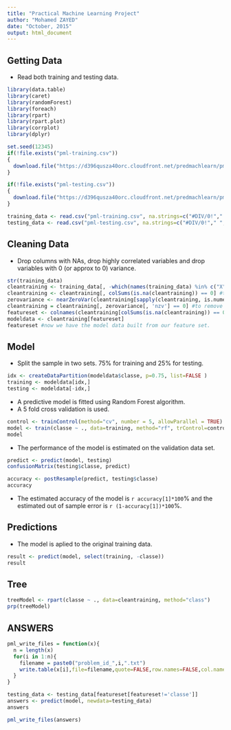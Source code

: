 ```yaml
---
title: "Practical Machine Learning Project"
author: "Mohamed ZAYED"
date: "October, 2015"
output: html_document
---
```


## Getting Data

* Read both training and testing data. 

```r
library(data.table)
library(caret)
library(randomForest)
library(foreach)
library(rpart)
library(rpart.plot)
library(corrplot)
library(dplyr)

set.seed(12345)
if(!file.exists("pml-training.csv"))
{
  download.file("https://d396qusza40orc.cloudfront.net/predmachlearn/pml-training.csv", destfile = "pml-training.csv")
}

if(!file.exists("pml-testing.csv"))
{
  download.file("https://d396qusza40orc.cloudfront.net/predmachlearn/pml-training.csv", destfile = "pml-testing.csv")
}

training_data <- read.csv("pml-training.csv", na.strings=c("#DIV/0!"," ", "", "NA", "NAs", "NULL"))
testing_data <- read.csv("pml-testing.csv", na.strings=c("#DIV/0!"," ", "", "NA", "NAs", "NULL"))
```

## Cleaning Data
* Drop columns with NAs, drop highly correlated variables and drop variables with 0 (or approx to 0) variance.

```r
str(training_data)
cleantraining <- training_data[, -which(names(training_data) %in% c("X", "user_name", "raw_timestamp_part_1", "raw_timestamp_part_2", "cvtd_timestamp", "new_window", "num_window"))]
cleantraining <- cleantraining[, colSums(is.na(cleantraining)) == 0] #this drops columns with NAs
zerovariance <- nearZeroVar(cleantraining[sapply(cleantraining, is.numeric)], saveMetrics=TRUE)
cleantraining = cleantraining[, zerovariance[, 'nzv'] == 0] #to remove 0 or near to 0 variance variables
featureset <- colnames(cleantraining[colSums(is.na(cleantraining)) == 0])[-(1:7)]
modeldata <- cleantraining[featureset]
featureset #now we have the model data built from our feature set.
```

## Model
* Split the sample in two sets. 75% for training and 25% for testing.
```r
idx <- createDataPartition(modeldata$classe, p=0.75, list=FALSE )
training <- modeldata[idx,]
testing <- modeldata[-idx,]
```
* A predictive model is fitted using Random Forest algorithm.
* A 5 fold cross validation is used.
```r
control <- trainControl(method="cv", number = 5, allowParallel = TRUE)
model <- train(classe ~ ., data=training, method="rf", trControl=control, prof = TRUE, ntree = 250)
model
```
* The performance of the model is estimated on the validation data set.  
```r
predict <- predict(model, testing)
confusionMatrix(testing$classe, predict)

accuracy <- postResample(predict, testing$classe)
accuracy
```
* The estimated accuracy of the model is `r accuracy[1]*100`% and the estimated out of sample error is `r (1-accuracy[1])*100`%.

## Predictions
* The model is aplied to the original training data.
```r
result <- predict(model, select(training, -classe))
result
```  

## Tree
```r
treeModel <- rpart(classe ~ ., data=cleantraining, method="class")
prp(treeModel) 
```

## ANSWERS
```r
pml_write_files = function(x){
  n = length(x)
  for(i in 1:n){
    filename = paste0("problem_id_",i,".txt")
    write.table(x[i],file=filename,quote=FALSE,row.names=FALSE,col.names=FALSE)
  }
}

testing_data <- testing_data[featureset[featureset!='classe']]
answers <- predict(model, newdata=testing_data)
answers

pml_write_files(answers)
```
